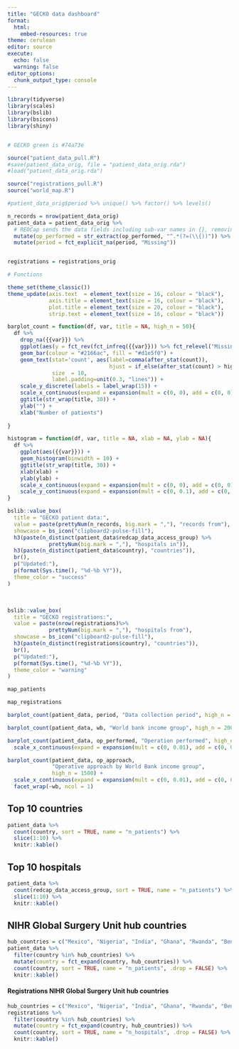 ```yaml
---
title: "GECKO data dashboard"
format: 
  html:
    embed-resources: true
theme: cerulean
editor: source
execute:
  echo: false
  warning: false
editor_options: 
  chunk_output_type: console
---
```


```r
library(tidyverse)
library(scales)
library(bslib)
library(bsicons)
library(shiny)


# GECKO green is #74a73e

source("patient_data_pull.R")
#save(patient_data_orig, file = "patient_data_orig.rda")
#load("patient_data_orig.rda")

source("registrations_pull.R")
source("world_map.R")

#patient_data_orig$period %>% unique() %>% factor() %>% levels()

n_records = nrow(patient_data_orig)
patient_data = patient_data_orig %>% 
  # REDCap sends the data fields including sub-var names in {}, removing here:
  mutate(op_performed = str_extract(op_performed, "^.*(?=(\\{))")) %>% 
  mutate(period = fct_explicit_na(period, "Missing"))


registrations = registrations_orig

```

```r
# Functions

theme_set(theme_classic())
theme_update(axis.text  = element_text(size = 16, colour = "black"),
             axis.title = element_text(size = 16, colour = "black"),
             plot.title = element_text(size = 20, colour = "black"),
             strip.text = element_text(size = 16, colour = "black"))

barplot_count = function(df, var, title = NA, high_n = 50){
  df %>% 
    drop_na({{var}}) %>% 
    ggplot(aes(y = fct_rev(fct_infreq({{var}})) %>% fct_relevel("Missing"))) +
    geom_bar(colour = "#2166ac", fill = "#d1e5f0") +
    geom_text(stat='count', aes(label=comma(after_stat(count)),
                                hjust = if_else(after_stat(count) > high_n, 1, 0)),
              size  = 10,
              label.padding=unit(0.3, "lines")) +
    scale_y_discrete(labels = label_wrap(15)) +
    scale_x_continuous(expand = expansion(mult = c(0, 0), add = c(0, 0))) +
    ggtitle(str_wrap(title, 30)) +
    ylab("") +
    xlab("Number of patients")
  
}

histogram = function(df, var, title = NA, xlab = NA, ylab = NA){
  df %>% 
    ggplot(aes({{var}})) +
    geom_histogram(binwidth = 10) +
    ggtitle(str_wrap(title, 30)) +
    xlab(xlab) +
    ylab(ylab) +
    scale_x_continuous(expand = expansion(mult = c(0, 0), add = c(0, 0))) +
    scale_y_continuous(expand = expansion(mult = c(0, 0.1), add = c(0, 0)))
}

```

::: {layout-ncol="1"}
```r
bslib::value_box(
  title = "GECKO patient data:",
  value = paste(prettyNum(n_records, big.mark = ","), "records from"),
  showcase = bs_icon("clipboard2-pulse-fill"),
  h3(paste(n_distinct(patient_data$redcap_data_access_group) %>% 
             prettyNum(big.mark = ","), "hospitals in")),
  h3(paste(n_distinct(patient_data$country), "countries")),
  br(),
  p("Updated:"),
  p(format(Sys.time(), "%d-%b %Y")),
  theme_color = "success"
)
```

&nbsp;

```r
bslib::value_box(
  title = "GECKO registrations:",
  value = paste(nrow(registrations)%>% 
             prettyNum(big.mark = ","), "hospitals from"),
  showcase = bs_icon("clipboard2-pulse-fill"),
  h3(paste(n_distinct(registrations$country), "countries")),
  br(),
  p("Updated:"),
  p(format(Sys.time(), "%d-%b %Y")),
  theme_color = "warning"
)
```


```r
map_patients
```


```r
map_registrations
```


:::

::: {layout-ncol="2"}
```r
barplot_count(patient_data, period, "Data collection period", high_n = 400)
```

```r
barplot_count(patient_data, wb, "World bank income group", high_n = 2000)
```

```r
barplot_count(patient_data, op_performed, "Operation performed", high_n = 4000) +
  scale_x_continuous(expand = expansion(mult = c(0, 0.01), add = c(0, 0)))
```
:::

::: {layout-ncol="1"}
```r
barplot_count(patient_data, op_approach,
              "Operative approach by World Bank income group",
              high_n = 1500) +
  scale_x_continuous(expand = expansion(mult = c(0, 0.01), add = c(0, 0)), labels = scales::label_comma()) +
  facet_wrap(~wb, ncol = 1)
```


## Top 10 countries

```r
patient_data %>% 
  count(country, sort = TRUE, name = "n_patients") %>% 
  slice(1:10) %>% 
  knitr::kable()
```

## Top 10 hospitals

```r
patient_data %>% 
  count(redcap_data_access_group, sort = TRUE, name = "n_patients") %>% 
  slice(1:10) %>% 
  knitr::kable()
```


## NIHR Global Surgery Unit hub countries

```r
hub_countries = c("Mexico", "Nigeria", "India", "Ghana", "Rwanda", "Benin", "South Africa")
patient_data %>% 
  filter(country %in% hub_countries) %>% 
  mutate(country = fct_expand(country, hub_countries)) %>% 
  count(country, sort = TRUE, name = "n_patients", .drop = FALSE) %>% 
  knitr::kable()

```

#### Registrations NIHR Global Surgery Unit hub countries

```r
hub_countries = c("Mexico", "Nigeria", "India", "Ghana", "Rwanda", "Benin", "South Africa")
registrations %>% 
  filter(country %in% hub_countries) %>% 
  mutate(country = fct_expand(country, hub_countries)) %>% 
  count(country, sort = TRUE, name = "n_hospitals", .drop = FALSE) %>% 
  knitr::kable()

```


:::

